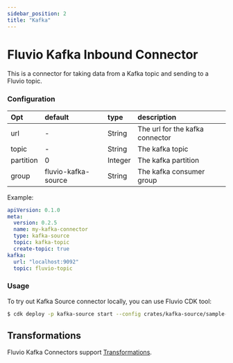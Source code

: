 ```yaml
---
sidebar_position: 2
title: "Kafka"
---
```


# Fluvio Kafka Inbound Connector

This is a connector for taking data from a Kafka topic and sending to a Fluvio topic.

### Configuration

| Opt            | default               | type     | description                            |
| :---           | :---                  | :---     | :----                                  |
| url            | -                     | String   | The url for the kafka connector        |
| topic          | -                     | String   | The kafka topic                        |
| partition      | 0                     | Integer  | The kafka partition                    |
| group          | fluvio-kafka-source   | String   | The kafka consumer group               |

Example:

```yaml
apiVersion: 0.1.0
meta:
  version: 0.2.5
  name: my-kafka-connector
  type: kafka-source
  topic: kafka-topic
  create-topic: true
kafka:
  url: "localhost:9092"
  topic: fluvio-topic
```

### Usage

To try out Kafka Source connector locally, you can use Fluvio CDK tool:


```bash
$ cdk deploy -p kafka-source start --config crates/kafka-source/sample-config.yaml
```

## Transformations
Fluvio Kafka Connectors support [Transformations](https://www.fluvio.io/docs/concepts/transformations-chain/).
